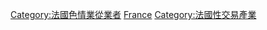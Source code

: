[[Category:法國色情業從業者|Category:法國色情業從業者]]
[[Category:各國性行業操控者|France]]
[[Category:法國性交易產業|Category:法國性交易產業]]